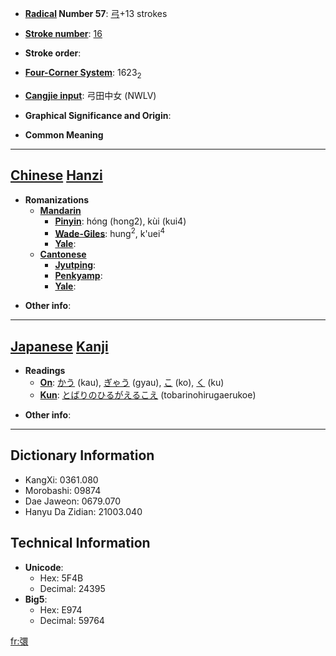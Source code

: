 * '''[[Wiktionary:Chinese radical index| Radical]] Number 57''': [[Wiktionary:Chinese radical index 弓|弓]]+13 strokes

* '''[[Wiktionary:Chinese total strokes index|Stroke number]]''': [[Wiktionary:Chinese total strokes index 16|16]]

* '''Stroke order''': 

* '''[[Wiktionary:Chinese four corner index|Four-Corner System]]''': 1623<sub>2</sub>

* '''[[Wiktionary:Chinese Cangjie index|Cangjie input]]''': 弓田中女 (NWLV)

* '''Graphical Significance and Origin''': 

* '''Common Meaning'''

----

== [[Chinese]] [[Hanzi]] ==

* '''Romanizations'''
** '''[[Mandarin]]'''
*** '''[[Pinyin]]''': hóng (hong2), kùi (kui4)
*** '''[[Wade-Giles]]''': hung<sup>2</sup>, k'uei<sup>4</sup>
*** '''[[Yale]]''': 
** '''[[Cantonese]]'''
*** '''[[Jyutping]]''':
*** '''[[Penkyamp]]''': 
*** '''[[Yale]]''': 

* '''Other info''': 

----

== [[Japanese]] [[Kanji]] ==

* '''Readings'''
** '''[[On]]''': [[かう]] (kau), [[ぎゃう]] (gyau), [[こ]] (ko), [[く]] (ku)
** '''[[Kun]]''': [[とばりのひるがえるこえ]] (tobarinohirugaerukoe)

* '''Other info''':  

----

== Dictionary Information ==

* KangXi: 0361.080
* Morobashi: 09874
* Dae Jaweon: 0679.070
* Hanyu Da Zidian: 21003.040

== Technical Information ==

* '''Unicode''':
** Hex: 5F4B
** Decimal: 24395
* '''Big5''':
** Hex: E974
** Decimal: 59764

[[fr:彋]]